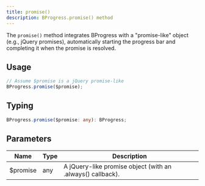 ```yaml
---
title: promise()
description: BProgress.promise() method
---
```


The `promise()` method integrates BProgress with a "promise-like" object (e.g., jQuery promises), automatically starting the progress bar and completing it when the promise is resolved.

## Usage

```js
// Assume $promise is a jQuery promise-like
BProgress.promise($promise);
```

## Typing

```ts
BProgress.promise($promise: any): BProgress;
```

## Parameters

| Name     | Type | Description                                      |
|----------|------|--------------------------------------------------|
| $promise | any  | A jQuery-like promise object (with an .always() callback). |
